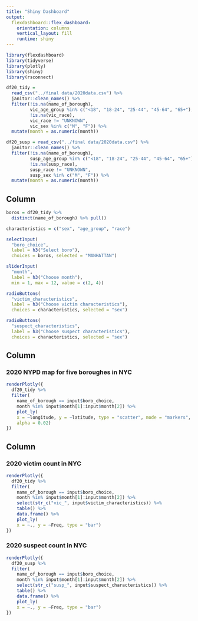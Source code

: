 ```yaml
---
title: "Shiny Dashboard"
output: 
  flexdashboard::flex_dashboard:
    orientation: columns
    vertical_layout: fill
    runtime: shiny
---
```


```r
library(flexdashboard)
library(tidyverse)
library(plotly)
library(shiny)
library(rsconnect)
```



```r
df20_tidy = 
  read_csv("../final data/2020data.csv") %>% 
  janitor::clean_names() %>% 
  filter(!is.na(name_of_borough), 
         vic_age_group %in% c("<18", "18-24", "25-44", "45-64", "65+"), 
         !is.na(vic_race),
         vic_race != "UNKNOWN",
         vic_sex %in% c("M", "F")) %>% 
  mutate(month = as.numeric(month))

df20_susp = read_csv("../final data/2020data.csv") %>% 
  janitor::clean_names() %>% 
  filter(!is.na(name_of_borough), 
         susp_age_group %in% c("<18", "18-24", "25-44", "45-64", "65+"), 
         !is.na(susp_race),
         susp_race != "UNKNOWN",
         susp_sex %in% c("M", "F")) %>% 
  mutate(month = as.numeric(month))
```


Column {.sidebar}
-----------------------------------------------------------------------

```r
boros = df20_tidy %>% 
  distinct(name_of_borough) %>% pull()

characteristics = c("sex", "age_group", "race")

selectInput(
  "boro_choice", 
  label = h3("Select boro"),
  choices = boros, selected = "MANHATTAN")

sliderInput(
  "month", 
  label = h3("Choose month"), 
  min = 1, max = 12, value = c(2, 4))

radioButtons(
  "victim_characteristics", 
  label = h3("Choose victim characteristics"),
  choices = characteristics, selected = "sex")

radioButtons(
  "suspect_characteristics", 
  label = h3("Choose suspect characteristics"),
  choices = characteristics, selected = "sex")
```

Column {data-width=650}
-----------------------------------------------------------------------

### 2020 NYPD map for five boroughes in NYC

```r
renderPlotly({
  df20_tidy %>%
  filter(
    name_of_borough == input$boro_choice, 
    month %in% input$month[1]:input$month[2]) %>%
    plot_ly(
    x = ~longitude, y = ~latitude, type = "scatter", mode = "markers",
    alpha = 0.02)
})
```

Column {data-width=350}
-----------------------------------------------------------------------

### 2020 victim count in NYC

```r
renderPlotly({
  df20_tidy %>%
  filter(
    name_of_borough == input$boro_choice, 
    month %in% input$month[1]:input$month[2]) %>% 
    select(str_c("vic_", input$victim_characteristics)) %>% 
    table() %>% 
    data.frame() %>% 
    plot_ly(
    x = ~., y = ~Freq, type = "bar") 
})
```

### 2020 suspect count in NYC

```r
renderPlotly({
  df20_susp %>%
  filter(
    name_of_borough == input$boro_choice, 
    month %in% input$month[1]:input$month[2]) %>% 
    select(str_c("susp_", input$suspect_characteristics)) %>% 
    table() %>% 
    data.frame() %>% 
    plot_ly(
    x = ~., y = ~Freq, type = "bar") 
})
```